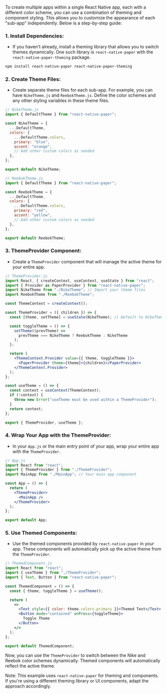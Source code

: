 To create multiple apps within a single React Native app, each with a different color scheme, you can use a combination of theming and component styling. This allows you to customize the appearance of each "sub-app" independently. Below is a step-by-step guide:

### 1. **Install Dependencies:**

- If you haven't already, install a theming library that allows you to switch themes dynamically. One such library is `react-native-paper` with the `react-native-paper-theming` package.

```bash
npm install react-native-paper react-native-paper-theming
```

### 2. **Create Theme Files:**

- Create separate theme files for each sub-app. For example, you can have `NikeTheme.js` and `ReebokTheme.js`. Define the color schemes and any other styling variables in these theme files.

```jsx
// NikeTheme.js
import { DefaultTheme } from "react-native-paper";

const NikeTheme = {
  ...DefaultTheme,
  colors: {
    ...DefaultTheme.colors,
    primary: "blue",
    accent: "orange",
    // Add other custom colors as needed
  },
};

export default NikeTheme;
```

```jsx
// ReebokTheme.js
import { DefaultTheme } from "react-native-paper";

const ReebokTheme = {
  ...DefaultTheme,
  colors: {
    ...DefaultTheme.colors,
    primary: "red",
    accent: "yellow",
    // Add other custom colors as needed
  },
};

export default ReebokTheme;
```

### 3. **ThemeProvider Component:**

- Create a `ThemeProvider` component that will manage the active theme for your entire app.

```jsx
// ThemeProvider.js
import React, { createContext, useContext, useState } from "react";
import { Provider as PaperProvider } from "react-native-paper";
import NikeTheme from "./NikeTheme"; // Import your theme files
import ReebokTheme from "./ReebokTheme";

const ThemeContext = createContext();

const ThemeProvider = ({ children }) => {
  const [theme, setTheme] = useState(NikeTheme); // Default to NikeTheme

  const toggleTheme = () => {
    setTheme((prevTheme) =>
      prevTheme === NikeTheme ? ReebokTheme : NikeTheme
    );
  };

  return (
    <ThemeContext.Provider value={{ theme, toggleTheme }}>
      <PaperProvider theme={theme}>{children}</PaperProvider>
    </ThemeContext.Provider>
  );
};

const useTheme = () => {
  const context = useContext(ThemeContext);
  if (!context) {
    throw new Error("useTheme must be used within a ThemeProvider");
  }
  return context;
};

export { ThemeProvider, useTheme };
```

### 4. **Wrap Your App with the ThemeProvider:**

- In your `App.js` or the main entry point of your app, wrap your entire app with the `ThemeProvider`.

```jsx
// App.js
import React from "react";
import { ThemeProvider } from "./ThemeProvider";
import MainApp from "./MainApp"; // Your main app component

const App = () => {
  return (
    <ThemeProvider>
      <MainApp />
    </ThemeProvider>
  );
};

export default App;
```

### 5. **Use Themed Components:**

- Use the themed components provided by `react-native-paper` in your app. These components will automatically pick up the active theme from the `ThemeProvider`.

```jsx
// ThemedComponent.js
import React from "react";
import { useTheme } from "./ThemeProvider";
import { Text, Button } from "react-native-paper";

const ThemedComponent = () => {
  const { theme, toggleTheme } = useTheme();

  return (
    <>
      <Text style={{ color: theme.colors.primary }}>Themed Text</Text>
      <Button mode="contained" onPress={toggleTheme}>
        Toggle Theme
      </Button>
    </>
  );
};

export default ThemedComponent;
```

Now, you can use the `ThemeProvider` to switch between the Nike and Reebok color schemes dynamically. Themed components will automatically reflect the active theme.

Note: This example uses `react-native-paper` for theming and components. If you're using a different theming library or UI components, adapt the approach accordingly.
